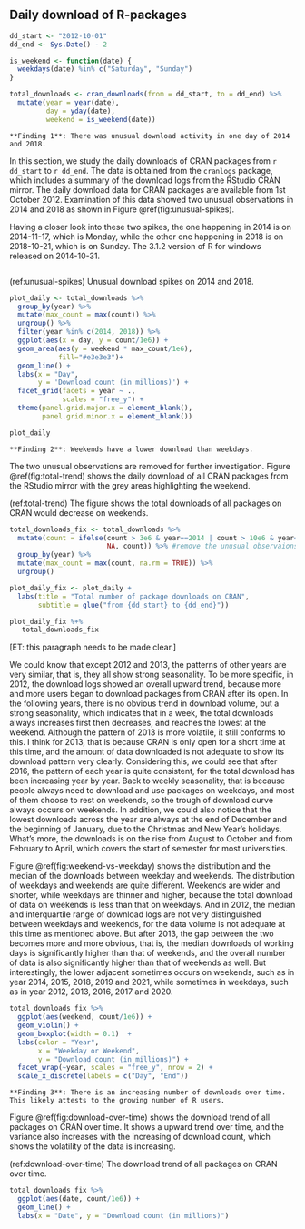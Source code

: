 
## Daily download of R-packages

```r
dd_start <- "2012-10-01"
dd_end <- Sys.Date() - 2

is_weekend <- function(date) {
  weekdays(date) %in% c("Saturday", "Sunday")
}

total_downloads <- cran_downloads(from = dd_start, to = dd_end) %>% 
  mutate(year = year(date),
         day = yday(date),
         weekend = is_weekend(date)) 
```


```block
**Finding 1**: There was unusual download activity in one day of 2014 and 2018. 
```

In this section, we study the daily downloads of CRAN packages from `r dd_start` to `r dd_end`. The data is obtained from the `cranlogs` package, which includes a summary of the download logs from the RStudio CRAN mirror. The daily download data for CRAN packages are available from 1st October 2012. Examination of this data showed two unusual observations in 2014 and 2018 as shown in Figure \@ref(fig:unusual-spikes).

Having a closer look into these two spikes, the one happening in 2014 is on 2014-11-17, which is Monday, while the other one happening in 2018 is on 2018-10-21, which is on Sunday. The 3.1.2 version of R for windows released on 2014-10-31.

```r

```


(ref:unusual-spikes) Unusual download spikes on 2014 and 2018. 

```r
plot_daily <- total_downloads %>% 
  group_by(year) %>% 
  mutate(max_count = max(count)) %>% 
  ungroup() %>% 
  filter(year %in% c(2014, 2018)) %>% 
  ggplot(aes(x = day, y = count/1e6)) +
  geom_area(aes(y = weekend * max_count/1e6),
            fill="#e3e3e3")+
  geom_line() +
  labs(x = "Day",
       y = 'Download count (in millions)') +
  facet_grid(facets = year ~ ., 
             scales = "free_y") +
  theme(panel.grid.major.x = element_blank(),
        panel.grid.minor.x = element_blank())

plot_daily
```

```block
**Finding 2**: Weekends have a lower download than weekdays.
```

The two unusual observations are removed for further investigation. Figure \@ref(fig:total-trend) shows the daily download of all CRAN packages from the RStudio mirror with the grey areas highlighting the weekend. 

(ref:total-trend) The figure shows the total downloads of all packages on CRAN would decrease on weekends.


```r
total_downloads_fix <- total_downloads %>% 
  mutate(count = ifelse(count > 3e6 & year==2014 | count > 10e6 & year==2018, 
                        NA, count)) %>% #remove the unusual observaions in 2014 and 2018
  group_by(year) %>% 
  mutate(max_count = max(count, na.rm = TRUE)) %>% 
  ungroup()

plot_daily_fix <- plot_daily +
  labs(title = "Total number of package downloads on CRAN",
       subtitle = glue("from {dd_start} to {dd_end}")) 

plot_daily_fix %+%
   total_downloads_fix
```

[ET: this paragraph needs to be made clear.]

We could know that except 2012 and 2013, the patterns of other years are very similar, that is, they all show strong seasonality. To be more specific, in 2012, the download logs showed an overall upward trend, because more and more users began to download packages from CRAN after its open. In the following years, there is no obvious trend in download volume, but a strong seasonality, which indicates that in a week, the total downloads always increases first then decreases, and reaches the lowest at the weekend. Although the pattern of 2013 is more volatile, it still conforms to this. I think for 2013, that is because CRAN is only open for a short time at this time, and the amount of data downloaded is not adequate to show its download pattern very clearly. Considering this, we could see that after 2016, the pattern of each year is quite consistent, for the total download has been increasing year by year. Back to weekly seasonality, that is because people always need to download and use packages on weekdays, and most of them choose to rest on weekends, so the trough of download curve always occurs on weekends. In addition, we could also notice that the lowest downloads across the year are always at the end of December and the beginning of January, due to the Christmas and New Year's holidays. 
What's more, the downloads is on the rise from August to October and from February to April, which covers the start of semester for most universities. 


Figure \@ref(fig:weekend-vs-weekday) shows the distribution and the median of the downloads between weekday and weekends. The distribution of weekdays and weekends are quite different. Weekends are wider and shorter, while weekdays are thinner and higher, because the total download of data on weekends is less than that on weekdays. And in 2012, the median and interquartile range of download logs are not very distinguished between weekdays and weekends, for the data volume is not adequate at this time as mentioned above. But after 2013, the gap between the two becomes more and more obvious, that is, the median downloads of working days is significantly higher than that of weekends, and the overall number of data is also significantly higher than that of weekends as well. But interestingly, the lower adjacent sometimes occurs on weekends, such as in year 2014, 2015, 2018, 2019 and 2021, while sometimes in weekdays, such as in year 2012, 2013, 2016, 2017 and 2020.

```r
total_downloads_fix %>% 
  ggplot(aes(weekend, count/1e6)) +
  geom_violin() +
  geom_boxplot(width = 0.1)  +
  labs(color = "Year",
       x = "Weekday or Weekend",
       y = "Download count (in millions)") +
  facet_wrap(~year, scales = "free_y", nrow = 2) +
  scale_x_discrete(labels = c("Day", "End")) 
```

```block
**Finding 3**: There is an increasing number of downloads over time. This likely attests to the growing number of R users. 
```


Figure \@ref(fig:download-over-time) shows the download trend of all packages on CRAN over time. It shows a upward trend over time, and the variance also increases with the increasing of download count, which shows the volatility of the data is increasing.

(ref:download-over-time) The download trend of all packages on CRAN over time. 


```r
total_downloads_fix %>% 
  ggplot(aes(date, count/1e6)) +
  geom_line() +
  labs(x = "Date", y = "Download count (in millions)")
```

